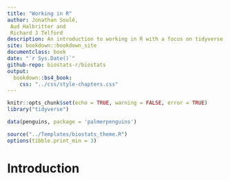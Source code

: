 ```yaml
---
title: "Working in R"
author: Jonathan Soulé,
 Aud Halbritter and
 Richard J Telford
description: An introduction to working in R with a focus on tidyverse
site: bookdown::bookdown_site
documentclass: book
date: "`r Sys.Date()`"
github-repo: biostats-r/biostats
output:
  bookdown::bs4_book:
    css: "../css/style-chapters.css"
---
```


``` r
knitr::opts_chunk$set(echo = TRUE, warning = FALSE, error = TRUE)
library("tidyverse")

data(penguins, package = 'palmerpenguins')

source("../Templates/biostats_theme.R")
options(tibble.print_min = 3)
```

# Introduction